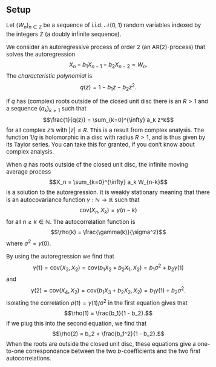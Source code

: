 <!-- Customization of default CSS -->
<head>
<style>
body {font-size: 15px;}
</style>
</head>


Setup
-----

Let $(W_n)_{n \in \mathbb{Z}}$ be a sequence of i.i.d. $\mathcal{N}(0,1)$ random variables indexed by the integers
$\mathbb{Z}$ (a doubly infinite sequence).

We consider an autoregressive process of order 2 (an AR(2)-process) that solves the autoregression
$$X_n - b_1 X_{n-1} - b_2 X_{n-2} = W_n.$$
The *characteristic polynomial* is 
$$q(z) = 1 - b_1 z - b_2 z^2.$$

If $q$ has (complex) roots outside of the closed unit disc there is an $R > 1$ and a 
sequence $(a_k)_{k \geq 1}$ such that 
$$\frac{1}{q(z)} = \sum_{k=0}^{\infty} a_k z^k$$
for all complex $z$'s with $|z| \leq R$. This is a result from complex analysis. The function 
$1/q$ is holomorphic in a disc with radius $R > 1$, and is thus given by its Taylor series. You can take this 
for granted, if you don't know about complex analysis. 

When $q$ has roots outside of the closed unit disc, the infinite moving average process
$$X_n = \sum_{k=0}^{\infty} a_k W_{n-k}$$
is a solution to the autoregression. It is weakly stationary meaning that there is an 
autocovariance function $\gamma : \mathbb{N} \to \mathbb{R}$ such that 
$$\text{cov}(X_n, X_k) = \gamma(n - k)$$
for all $n \geq k \in \mathbb{N}$. The autocorrelation function is 
$$\rho(k) = \frac{\gamma(k)}{\sigma^2}$$
where $\sigma^2 = \gamma(0)$. 

By using the autoregression we find that 
$$\gamma(1) = \text{cov}(X_3, X_2) = \text{cov}(b_1 X_2 + b_2 X_1, X_2) = b_1 \sigma^2 + b_2 \gamma(1)$$
and 
$$\gamma(2) = \text{cov}(X_4, X_2) = \text{cov}(b_1 X_3 + b_2 X_2, X_2) = b_1 \gamma(1) + b_2 \sigma^2.$$
Isolating the correlation $\rho(1) = \gamma(1)/\sigma^2$ in the first equation gives that 
$$\rho(1) = \frac{b_1}{1 - b_2}.$$
If we plug this into the second equation, we find that 
$$\rho(2) = b_2 + \frac{b_1^2}{1 - b_2}.$$
When the roots are outside the closed unit disc, these equations give a one-to-one correspondance between the 
two $b$-coefficients and the two first autocorrelations. 


